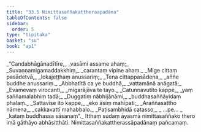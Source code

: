 ```yaml
---
title: "33.5 Nimittasaññakattheraapadāna"
tableOfContents: false
sidebar:
  order: 5
type: "tipitaka"
basket: "su"
book: "ap1"
---
```



<DynamicBreadcrumb />

<Division number="28" book="ap1" bookNo="20" page="297">

<Paragraph number="3621" type="verses" book="ap1">
_“Candabhāgānadītīre,_  
_vasāmi assame ahaṃ;_  
_Suvaṇṇamigamaddakkhiṃ,_  
_carantaṃ vipine ahaṃ._  

</Paragraph>

</Division>
<Division number="29" book="ap1" bookNo="20" page="298">

<Paragraph number="3622" type="verses" book="ap1">
_Mige cittaṃ pasādetvā,_  
_lokajeṭṭhaṃ anussariṃ;_  
_Tena cittappasādena,_  
_aññe buddhe anussariṃ._  

</Paragraph>

</Division>
<Division number="30" book="ap1" bookNo="20" page="298">

<Paragraph number="3623" type="verses" book="ap1">
_Abbhatītā ca ye buddhā,_  
_vattamānā anāgatā;_  
_Evamevaṃ virocanti,_  
_migarājāva te tayo._  

</Paragraph>

</Division>
<Division number="31" book="ap1" bookNo="20" page="298">

<Paragraph number="3624" type="verses" book="ap1">
_Catunnavutito kappe,_  
_yaṃ saññamalabhiṃ tadā;_  
_Duggatiṃ nābhijānāmi,_  
_buddhasaññāyidaṃ phalaṃ._  

</Paragraph>

</Division>
<Division number="32" book="ap1" bookNo="20" page="298">

<Paragraph number="3625" type="verses" book="ap1">
_Sattavīse ito kappe,_  
_eko āsiṃ mahīpati;_  
_Araññasattho nāmena,_  
_cakkavattī mahabbalo._  

</Paragraph>

</Division>
<Division number="33" book="ap1" bookNo="20" page="298">

<Paragraph number="3626" type="verses" book="ap1">
_Paṭisambhidā catasso,_  
_ …pe… _  
_kataṃ buddhassa sāsanaṃ”._  

</Paragraph>

<Paragraph number="3627" book="ap1">
Itthaṃ sudaṃ āyasmā nimittasaññako thero imā gāthāyo abhāsitthāti.

</Paragraph>
</Division>

<Paragraph number="3628" type="center" book="ap1">
Nimittasaññakattherassāpadānaṃ pañcamaṃ.
</Paragraph>